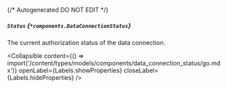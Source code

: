 {/* Autogenerated DO NOT EDIT  */}

##### `Status` *{`*components.DataConnectionStatus`}*
The current authorization status of the data connection.

<Collapsible content={() => import('/content/types/models/components/data_connection_status/go.mdx')} openLabel={Labels.showProperties} closeLabel={Labels.hideProperties} />



